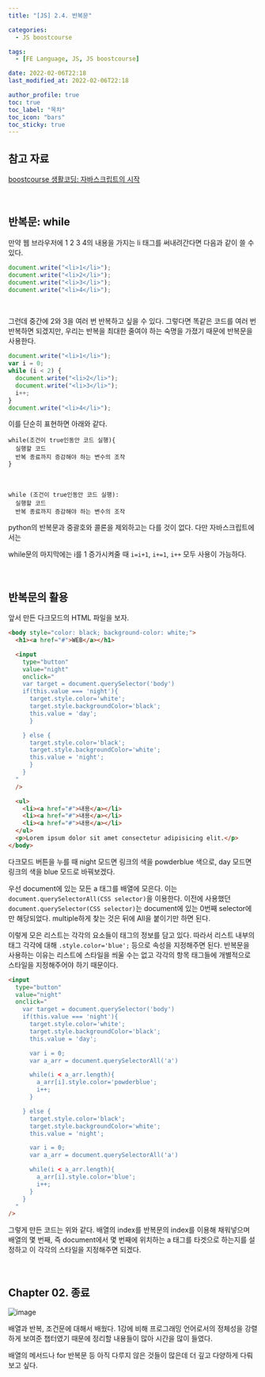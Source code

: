 ```yaml
---
title: "[JS] 2.4. 반복문"

categories:
  - JS boostcourse

tags:
  - [FE Language, JS, JS boostcourse]

date: 2022-02-06T22:18
last_modified_at: 2022-02-06T22:18

author_profile: true
toc: true
toc_label: "목차"
toc_icon: "bars"
toc_sticky: true
---
```


## 참고 자료

[boostcourse 생활코딩: 자바스크립트의 시작](https://www.boostcourse.org/cs124/joinLectures/52258)

<br />

## 반복문: while

만약 웹 브라우저에 1 2 3 4의 내용을 가지는 li 태그를 써내려간다면 다음과 같이 쓸 수 있다.

```js
document.write("<li>1</li>");
document.write("<li>2</li>");
document.write("<li>3</li>");
document.write("<li>4</li>");
```

<br />

그런데 중간에 2와 3을 여러 번 반복하고 싶을 수 있다. 그렇다면 똑같은 코드를 여러 번 반복하면 되겠지만, 우리는 반복을 최대한 줄여야 하는 숙명을 가졌기 때문에 반복문을 사용한다.

```js
document.write("<li>1</li>");
var i = 0;
while (i < 2) {
  document.write("<li>2</li>");
  document.write("<li>3</li>");
  i++;
}
document.write("<li>4</li>");
```

이를 단순히 표현하면 아래와 같다.

```
while(조건이 true인동안 코드 실행){
  실행할 코드
  반복 종료까지 증감해야 하는 변수의 조작
}
```

<br />

```
while (조건이 true인동안 코드 실행):
  실행할 코드
  반복 종료까지 증감해야 하는 변수의 조작
```

python의 반복문과 중괄호와 콜론을 제외하고는 다를 것이 없다. 다만 자바스크립트에서는

while문의 마지막에는 i를 1 증가시켜줄 때 `i=i+1`, `i+=1`, `i++` 모두 사용이 가능하다.

<br />

## 반복문의 활용

앞서 만든 다크모드의 HTML 파일을 보자.

```html
<body style="color: black; background-color: white;">
  <h1><a href="#">WEB</a></h1>

  <input
    type="button"
    value="night"
    onclick="
    var target = document.querySelector('body')
    if(this.value === 'night'){
      target.style.color='white';
      target.style.backgroundColor='black';
      this.value = 'day';
      }

    } else {
      target.style.color='black';
      target.style.backgroundColor='white';
      this.value = 'night';
      }
    }
  "
  />

  <ul>
    <li><a href="#">내용</a></li>
    <li><a href="#">내용</a></li>
    <li><a href="#">내용</a></li>
  </ul>
  <p>Lorem ipsum dolor sit amet consectetur adipisicing elit.</p>
</body>
```

다크모드 버튼을 누를 때 night 모드면 링크의 색을 powderblue 색으로, day 모드면 링크의 색을 blue 모드로 바꿔보겠다.

우선 document에 있는 모든 a 태그를 배열에 모은다. 이는 `document.querySelectorAll(CSS selector)`을 이용한다. 이전에 사용했던 `document.querySelector(CSS selector)`는 document에 있는 0번째 selector에만 해당되었다. multiple하게 찾는 것은 뒤에 All을 붙이기만 하면 된다.

이렇게 모은 리스트는 각각의 요소들이 태그의 정보를 담고 있다. 따라서 리스트 내부의 태그 각각에 대해 `.style.color='blue';` 등으로 속성을 지정해주면 된다. 반복문을 사용하는 이유는 리스트에 스타일을 씌울 수는 없고 각각의 항목 태그들에 개별적으로 스타일을 지정해주어야 하기 때문이다.

```html
<input
  type="button"
  value="night"
  onclick="
    var target = document.querySelector('body')
    if(this.value === 'night'){
      target.style.color='white';
      target.style.backgroundColor='black';
      this.value = 'day';

      var i = 0;
      var a_arr = document.querySelectorAll('a')

      while(i < a_arr.length){
        a_arr[i].style.color='powderblue';
        i++;
      }

    } else {
      target.style.color='black';
      target.style.backgroundColor='white';
      this.value = 'night';

      var i = 0;
      var a_arr = document.querySelectorAll('a')

      while(i < a_arr.length){
        a_arr[i].style.color='blue';
        i++;
      }
    }
  "
/>
```

그렇게 만든 코드는 위와 같다. 배열의 index를 반복문의 index를 이용해 채워넣으며 배열의 몇 번째, 즉 document에서 몇 번째에 위치하는 a 태그를 타겟으로 하는지를 설정하고 이 각각의 스타일을 지정해주면 되겠다.

<br />

## Chapter 02. 종료

![image](https://user-images.githubusercontent.com/86189596/152682955-7ac9fccd-5e8d-48e9-8ffa-e7af943633ef.png)

배열과 반복, 조건문에 대해서 배웠다. 1강에 비해 프로그래밍 언어로서의 정체성을 강렬하게 보여준 챕터였기 때문에 정리할 내용들이 많아 시간을 많이 들였다.

배열의 메서드나 for 반복문 등 아직 다루지 않은 것들이 많은데 더 깊고 다양하게 다뤄보고 싶다.
